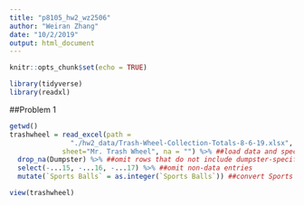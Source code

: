 ```yaml
---
title: "p8105_hw2_wz2506"
author: "Weiran Zhang"
date: "10/2/2019"
output: html_document
---
```


```r
knitr::opts_chunk$set(echo = TRUE)

library(tidyverse)
library(readxl)
```

##Problem 1
```r
getwd()
trashwheel = read_excel(path =
               "./hw2_data/Trash-Wheel-Collection-Totals-8-6-19.xlsx",
             sheet="Mr. Trash Wheel", na = "") %>% ##load data and specify the sheet in Excel file
  drop_na(Dumpster) %>% ##omit rows that do not include dumpster-specific data
  select(-...15, -...16, -...17) %>% ##omit non-data entries
  mutate(`Sports Balls` = as.integer(`Sports Balls`)) ##convert Sports Balls to integer variable

view(trashwheel)

```
